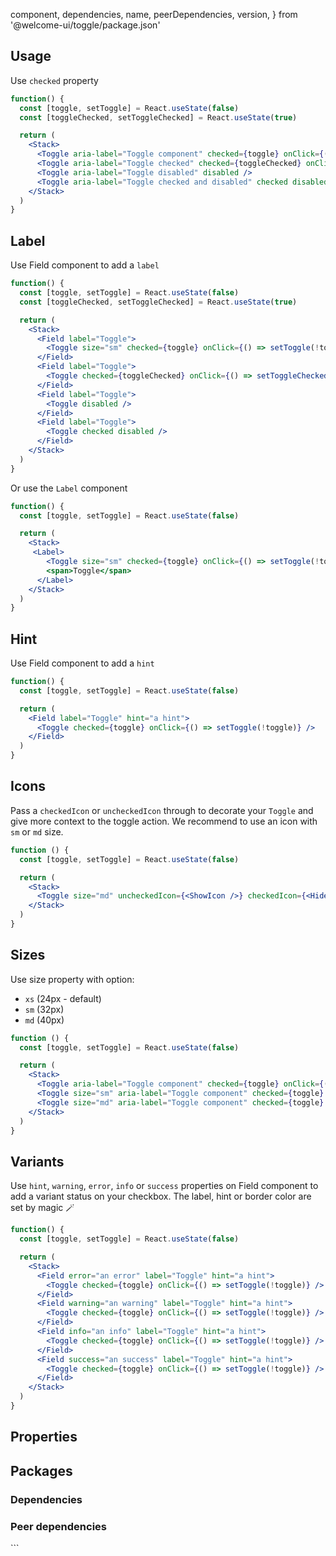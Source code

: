 
  component,
  dependencies,
  name,
  peerDependencies,
  version,
} from '@welcome-ui/toggle/package.json'

<showcase
  version={version}
  name={name}
  component={component}
  description="Allows user to activate or deactivate an option."
/>

## Usage

Use `checked` property

```jsx
function() {
  const [toggle, setToggle] = React.useState(false)
  const [toggleChecked, setToggleChecked] = React.useState(true)

  return (
    <Stack>
      <Toggle aria-label="Toggle component" checked={toggle} onClick={() => setToggle(!toggle)} />
      <Toggle aria-label="Toggle checked" checked={toggleChecked} onClick={() => setToggleChecked(!toggleChecked)} />
      <Toggle aria-label="Toggle disabled" disabled />
      <Toggle aria-label="Toggle checked and disabled" checked disabled />
    </Stack>
  )
}
```

## Label

Use Field component to add a `label`

```jsx
function() {
  const [toggle, setToggle] = React.useState(false)
  const [toggleChecked, setToggleChecked] = React.useState(true)

  return (
    <Stack>
      <Field label="Toggle">
        <Toggle size="sm" checked={toggle} onClick={() => setToggle(!toggle)} />
      </Field>
      <Field label="Toggle">
        <Toggle checked={toggleChecked} onClick={() => setToggleChecked(!toggleChecked)} />
      </Field>
      <Field label="Toggle">
        <Toggle disabled />
      </Field>
      <Field label="Toggle">
        <Toggle checked disabled />
      </Field>
    </Stack>
  )
}
```

Or use the `Label` component

```jsx
function() {
  const [toggle, setToggle] = React.useState(false)

  return (
    <Stack>
     <Label>
        <Toggle size="sm" checked={toggle} onClick={() => setToggle(!toggle)} />
        <span>Toggle</span>
      </Label>
    </Stack>
  )
}
```

## Hint

Use Field component to add a `hint`

```jsx
function() {
  const [toggle, setToggle] = React.useState(false)

  return (
    <Field label="Toggle" hint="a hint">
      <Toggle checked={toggle} onClick={() => setToggle(!toggle)} />
    </Field>
  )
}
```

## Icons

Pass a `checkedIcon` or `uncheckedIcon` through to decorate your `Toggle` and give more context to the toggle action. We recommend to use an icon with `sm` or `md` size.

```jsx
function () {
  const [toggle, setToggle] = React.useState(false)

  return (
    <Stack>
      <Toggle size="md" uncheckedIcon={<ShowIcon />} checkedIcon={<HideIcon />} aria-label="Toggle component" checked={toggle} onClick={() => setToggle(!toggle)} />
    </Stack>
  )
}
```

## Sizes

Use size property with option:

- `xs` (24px - default)
- `sm` (32px)
- `md` (40px)

```jsx
function () {
  const [toggle, setToggle] = React.useState(false)

  return (
    <Stack>
      <Toggle aria-label="Toggle component" checked={toggle} onClick={() => setToggle(!toggle)} />
      <Toggle size="sm" aria-label="Toggle component" checked={toggle} onClick={() => setToggle(!toggle)} />
      <Toggle size="md" aria-label="Toggle component" checked={toggle} onClick={() => setToggle(!toggle)} />
    </Stack>
  )
}
```

## Variants

Use `hint`, `warning`, `error`, `info` or `success` properties on Field component to add a variant status on your checkbox. The label, hint or border color are set by magic 🪄

```jsx
function() {
  const [toggle, setToggle] = React.useState(false)

  return (
    <Stack>
      <Field error="an error" label="Toggle" hint="a hint">
        <Toggle checked={toggle} onClick={() => setToggle(!toggle)} />
      </Field>
      <Field warning="an warning" label="Toggle" hint="a hint">
        <Toggle checked={toggle} onClick={() => setToggle(!toggle)} />
      </Field>
      <Field info="an info" label="Toggle" hint="a hint">
        <Toggle checked={toggle} onClick={() => setToggle(!toggle)} />
      </Field>
      <Field success="an success" label="Toggle" hint="a hint">
        <Toggle checked={toggle} onClick={() => setToggle(!toggle)} />
      </Field>
    </Stack>
  )
}
```

## Properties

<props propTypes={props.propTypes.Toggle} />

## Packages

### Dependencies

<dependencies dependencies={dependencies} />

### Peer dependencies

<dependencies dependencies={peerDependencies} />

<pagination />
```
